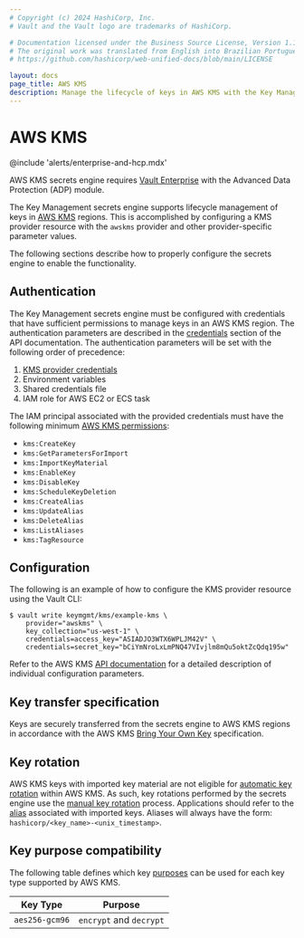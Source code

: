 ```yaml
---
# Copyright (c) 2024 HashiCorp, Inc.
# Vault and the Vault logo are trademarks of HashiCorp.

# Documentation licensed under the Business Source License, Version 1.1.
# The original work was translated from English into Brazilian Portuguese.
# https://github.com/hashicorp/web-unified-docs/blob/main/LICENSE

layout: docs
page_title: AWS KMS
description: Manage the lifecycle of keys in AWS KMS with the Key Management secrets engine plugin.
---
```


# AWS KMS

@include 'alerts/enterprise-and-hcp.mdx'

AWS KMS secrets engine requires [Vault Enterprise](https://www.hashicorp.com/products/vault/pricing)
with the Advanced Data Protection (ADP) module.

The Key Management secrets engine supports lifecycle management of keys in [AWS KMS](https://aws.amazon.com/kms/)
regions. This is accomplished by configuring a KMS provider resource with the `awskms` provider and
other provider-specific parameter values.

The following sections describe how to properly configure the secrets engine to enable
the functionality.

## Authentication

The Key Management secrets engine must be configured with credentials that have sufficient
permissions to manage keys in an AWS KMS region. The authentication parameters are described
in the [credentials](/vault/api-docs/secret/key-management/awskms#credentials) section of the API
documentation. The authentication parameters will be set with the following order of
precedence:

1. [KMS provider credentials](/vault/api-docs/secret/key-management/awskms#credentials)
2. Environment variables
3. Shared credentials file
4. IAM role for AWS EC2 or ECS task

The IAM principal associated with the provided credentials must have the following minimum
[AWS KMS permissions](https://docs.aws.amazon.com/kms/latest/developerguide/kms-api-permissions-reference.html):

- `kms:CreateKey`
- `kms:GetParametersForImport`
- `kms:ImportKeyMaterial`
- `kms:EnableKey`
- `kms:DisableKey`
- `kms:ScheduleKeyDeletion`
- `kms:CreateAlias`
- `kms:UpdateAlias`
- `kms:DeleteAlias`
- `kms:ListAliases`
- `kms:TagResource`

## Configuration

The following is an example of how to configure the KMS provider resource using the Vault CLI:

```text
$ vault write keymgmt/kms/example-kms \
    provider="awskms" \
    key_collection="us-west-1" \
    credentials=access_key="ASIADJO3WTX6WPLJM42V" \
    credentials=secret_key="bCiYmNroLxLmPNQ47VIvjlm8mQu5oktZcQdq195w"
```

Refer to the AWS KMS [API documentation](/vault/api-docs/secret/key-management/awskms)
for a detailed description of individual configuration parameters.

## Key transfer specification

Keys are securely transferred from the secrets engine to AWS KMS regions in accordance
with the AWS KMS [Bring Your Own Key](https://docs.aws.amazon.com/kms/latest/developerguide/importing-keys.html)
specification.

## Key rotation

AWS KMS keys with imported key material are not eligible for
[automatic key rotation](https://docs.aws.amazon.com/kms/latest/developerguide/rotate-keys.html)
within AWS KMS. As such, key rotations performed by the secrets engine use the
[manual key rotation](https://docs.aws.amazon.com/kms/latest/developerguide/rotate-keys.html#rotate-keys-manually)
process. Applications should refer to the [alias](https://docs.aws.amazon.com/kms/latest/developerguide/kms-alias.html)
associated with imported keys. Aliases will always have the form: `hashicorp/<key_name>-<unix_timestamp>`.

## Key purpose compatibility

The following table defines which key [purposes](/vault/api-docs/secret/key-management#purpose) can be used
for each key type supported by AWS KMS.

| Key Type       | Purpose                 |
| -------------- | ----------------------- |
| `aes256-gcm96` | `encrypt` and `decrypt` |
